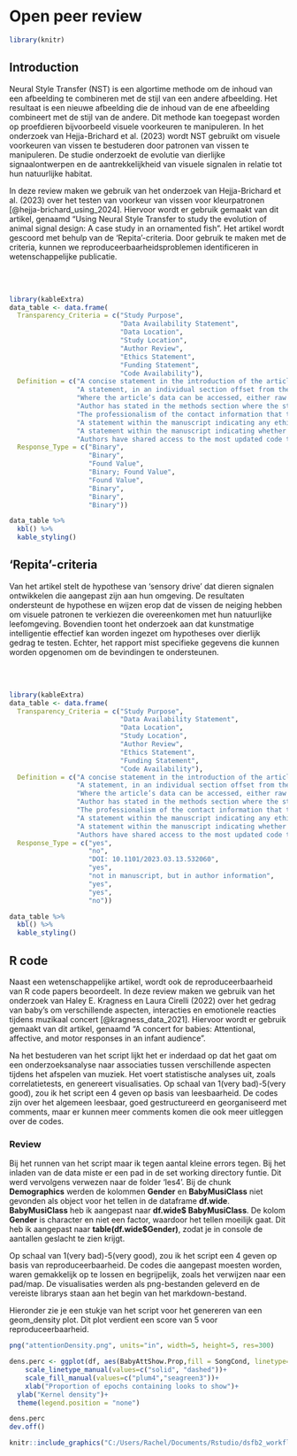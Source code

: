 # Open peer review
```r
library(knitr)
```

## Introduction {-}
Neural Style Transfer (NST) is een algortime methode om de inhoud van een afbeelding te combineren met de stijl van een andere afbeelding. Het resultaat is een nieuwe afbeelding die de inhoud van de ene afbeelding combineert met de stijl van de andere. Dit methode kan toegepast worden op proefdieren bijvoorbeeld visuele voorkeuren te manipuleren. 
In het onderzoek van Hejja-Brichard et al. (2023) wordt NST gebruikt om visuele voorkeuren van vissen te bestuderen door patronen van vissen te manipuleren. De studie onderzoekt de evolutie van dierlijke signaalontwerpen en de aantrekkelijkheid van visuele signalen in relatie tot hun natuurlijke habitat.

In deze review maken we gebruik van het onderzoek van Hejja-Brichard et al. (2023) over het testen van voorkeur van vissen voor kleurpatronen [@hejja-brichard_using_2024]. Hiervoor wordt er gebruik gemaakt van dit artikel, genaamd "Using Neural Style Transfer to study the evolution of animal signal design: A case study in an ornamented fish".
Het artikel wordt gescoord met behulp van de 'Repita'-criteria. Door gebruik te maken met de criteria, kunnen we reproduceerbaarheidsproblemen identificeren in wetenschappelijke publicatie.

<br/><br/>

```r
library(kableExtra)
data_table <- data.frame(
  Transparency_Criteria = c("Study Purpose", 
                            "Data Availability Statement", 
                            "Data Location", 
                            "Study Location", 
                            "Author Review", 
                            "Ethics Statement", 
                            "Funding Statement", 
                            "Code Availability"),
  Definition = c("A concise statement in the introduction of the article, often in the last paragraph, that establishes the reason the research was conducted. Also called the study objective.",
                 "A statement, in an individual section offset from the main body of text, that explains how or if one can access a study’s data. The title of the section may vary, but it must explicitly mention data; it is therefore distinct from a supplementary materials section.",
                 "Where the article’s data can be accessed, either raw or processed.",
                 "Author has stated in the methods section where the study took place or the data’s country/region of origin.",
                 "The professionalism of the contact information that the author has provided in the manuscript.",
                 "A statement within the manuscript indicating any ethical concerns, including the presence of sensitive data.",
                 "A statement within the manuscript indicating whether or not the authors received funding for their research.",
                 "Authors have shared access to the most updated code that they used in their study, including code used for analysis."),
  Response_Type = c("Binary", 
                    "Binary", 
                    "Found Value", 
                    "Binary; Found Value", 
                    "Found Value", 
                    "Binary", 
                    "Binary", 
                    "Binary"))

data_table %>%
  kbl() %>%
  kable_styling()
```

## 'Repita'-criteria {-}
Van het artikel stelt de hypothese van 'sensory drive' dat dieren signalen ontwikkelen die aangepast zijn aan hun omgeving. De resultaten ondersteunt de hypothese en wijzen erop dat de vissen de neiging hebben om visuele patronen te verkiezen die overeenkomen met hun natuurlijke leefomgeving. Bovendien toont het onderzoek aan dat kunstmatige intelligentie effectief kan worden ingezet om hypotheses over dierlijk gedrag te testen.  Echter, het rapport mist specifieke gegevens die kunnen worden opgenomen om de bevindingen te ondersteunen.

<br/><br/>
```r
library(kableExtra)
data_table <- data.frame(
  Transparency_Criteria = c("Study Purpose", 
                            "Data Availability Statement", 
                            "Data Location", 
                            "Study Location", 
                            "Author Review", 
                            "Ethics Statement", 
                            "Funding Statement", 
                            "Code Availability"),
  Definition = c("A concise statement in the introduction of the article, often in the last paragraph, that establishes the reason the research was conducted. Also called the study objective.",
                 "A statement, in an individual section offset from the main body of text, that explains how or if one can access a study’s data. The title of the section may vary, but it must explicitly mention data; it is therefore distinct from a supplementary materials section.",
                 "Where the article’s data can be accessed, either raw or processed.",
                 "Author has stated in the methods section where the study took place or the data’s country/region of origin.",
                 "The professionalism of the contact information that the author has provided in the manuscript.",
                 "A statement within the manuscript indicating any ethical concerns, including the presence of sensitive data.",
                 "A statement within the manuscript indicating whether or not the authors received funding for their research.",
                 "Authors have shared access to the most updated code that they used in their study, including code used for analysis."),
  Response_Type = c("yes", 
                    "no", 
                    "DOI: 10.1101/2023.03.13.532060", 
                    "yes", 
                    "not in manuscript, but in author information", 
                    "yes", 
                    "yes", 
                    "no"))

data_table %>%
  kbl() %>%
  kable_styling()
```

## R code {-}
Naast een wetenschappelijke artikel, wordt ook de reproduceerbaarheid van R code papers beoordeelt. In deze review maken we gebruik van het onderzoek van Haley E. Kragness en Laura Cirelli (2022) over het gedrag van baby's om verschillende aspecten, interacties en emotionele reacties tijdens muzikaal concert [@kragness_data_2021]. Hiervoor wordt er gebruik gemaakt van dit artikel, genaamd "A concert for babies: Attentional, affective, and motor responses in an infant audience".

Na het bestuderen van het script lijkt het er inderdaad op dat het gaat om een onderzoeksanalyse naar associaties tussen verschillende aspecten tijdens het afspelen van muziek. Het voert statistische analyses uit, zoals correlatietests, en genereert visualisaties. 
Op schaal van 1(very bad)-5(very good), zou ik het script een 4 geven op basis van leesbaarheid. De codes zijn over het algemeen leesbaar, goed gestructureerd en georganiseerd met comments, maar er kunnen meer comments komen die ook meer uitleggen over de codes.

### Review {-}
Bij het runnen van het script maar ik tegen aantal kleine errors tegen. Bij het inladen van de data miste er een pad in de set working directory funtie. Dit werd vervolgens verwezen naar de folder 'les4'. Bij de chunk **Demographics** werden de kolommen **Gender** en **BabyMusiClass** niet gevonden als object voor het tellen in de dataframe **df.wide**. **BabyMusiClass** heb ik aangepast naar **df.wide$ BabyMusiClass**. De kolom **Gender** is character en niet een factor, waardoor het tellen moeilijk gaat. Dit heb ik aangepast naar **table(df.wide$Gender)**, zodat je in console de aantallen geslacht te zien krijgt.

Op schaal van 1(very bad)-5(very good), zou ik het script een 4 geven op basis van reproduceerbaarheid. De codes die aangepast moesten worden, waren gemakkelijk op te lossen en begrijpelijk, zoals het verwijzen naar een pad/map. De visualisaties werden als png-bestanden geleverd en de vereiste librarys staan aan het begin van het markdown-bestand.

Hieronder zie je een stukje van het script voor het genereren van een geom_density plot. Dit plot verdient een score van 5 voor reproduceerbaarheid. 
```r

png("attentionDensity.png", units="in", width=5, height=5, res=300)

dens.perc <- ggplot(df, aes(BabyAttShow.Prop,fill = SongCond, linetype=IntCond),..scaled..) + geom_density(alpha = 0.2)+theme_classic()+
    scale_linetype_manual(values=c("solid", "dashed"))+
    scale_fill_manual(values=c("plum4","seagreen3"))+
    xlab("Proportion of epochs containing looks to show")+
  ylab("Kernel density")+
  theme(legend.position = "none")

dens.perc
dev.off()


```
```r
knitr::include_graphics("C:/Users/Rachel/Documents/Rstudio/dsfb2_workflows_portfolio/book/images/attentionDensity.png")
```
